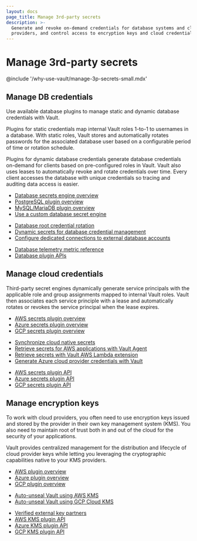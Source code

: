 ```yaml
---
layout: docs
page_title: Manage 3rd-party secrets
description: >-
  Generate and revoke on-demand credentials for database systems and cloud
  providers, and control access to encryption keys and cloud credentials.
---
```


# Manage 3rd-party secrets

@include '/why-use-vault/manage-3p-secrets-small.mdx'


## Manage DB credentials

Use available database plugins to manage static and dynamic database credentials
with Vault.

Plugins for static credentials map internal Vault roles 1-to-1 to usernames in a
database. With static roles, Vault stores and automatically rotates passwords
for the associated database user based on a configurable period of time or
rotation schedule.

Plugins for dynamic database credentials generate database credentials on-demand
for clients based on pre-configured roles in Vault. Vault also uses leases to
automatically revoke and rotate credentials over time. Every client accesses the
database with unique credentials so tracing and auditing data access is easier.


<Tabs>
<Tab heading="Guides" group="guides">

- [Database secrets engine overview](/vault/docs/secrets/databases)
- [PostgreSQL plugin overview](/vault/docs/secrets/databases/postgresql)
- [MySQL/MariaDB plugin overview](/vault/docs/secrets/databases/mysql-maria)
- [Use a custom database secret engine](/vault/docs/secrets/databases/custom)

</Tab>
<Tab heading="Tutorials" group="tutorials">

- [Database root credential rotation](/vault/tutorials/db-credentials/database-root-rotation)
- [Dynamic secrets for database credential management](/vault/tutorials/db-credentials/database-secrets)
- [Configure dedicated connections to external database accounts](/vault/tutorials/db-credentials/configure-external-database-connection)

</Tab>
<Tab heading="References" group="reference">

- [Database telemetry metric reference](/vault/docs/internals/telemetry/metrics/database)
- [Database plugin APIs](/vault/api-docs/secret/databases)

</Tab>
</Tabs>


## Manage cloud credentials

Third-party secret engines dynamically generate service principals with the
applicable role and group assignments mapped to internal Vault roles. Vault
then associates each service principle with a lease and automatically rotates
or revokes the service principal when the lease expires.

<Tabs>
<Tab heading="Guides" group="guides">

- [AWS secrets plugin overview](/vault/docs/secrets/aws)
- [Azure secrets plugin overview](/vault/docs/secrets/azure)
- [GCP secrets plugin overview](/vault/docs/secrets/gcp)

</Tab>
<Tab heading="Tutorials" group="tutorials">

- [Synchronize cloud native secrets](/vault/tutorials/enterprise/enable-secrets-sync)
- [Retrieve secrets for AWS applications with Vault Agent](/vault/tutorials/vault-agent/agent-aws)
- [Retrieve secrets with Vault AWS Lambda extension](/vault/tutorials/app-integration/intro-vault-aws-lambda-extension)
- [Generate Azure cloud provider credentials with Vault](/vault/tutorials/secrets-management/azure-secrets)

</Tab>
<Tab heading="References" group="reference">

- [AWS secrets plugin API](/vault/api-docs/secret/aws)
- [Azure secrets plugin API](/vault/api-docs/secret/azure)
- [GCP secrets plugin API](/vault/api-docs/secret/gcp)

</Tab>
</Tabs>


## Manage encryption keys

To work with cloud providers, you often need to use encryption keys issued and
stored by the provider in their own key management system (KMS). You also need
to maintain root of trust both in and out of the cloud for the security
of your applications.

Vault provides centralized management for the distribution and lifecycle of
cloud provider keys while letting you leveraging the cryptographic capabilities
native to your KMS providers.

<Tabs>
<Tab heading="Guides" group="guides">

- [AWS plugin overview](/vault/docs/secrets/key-management/awskms)
- [Azure plugin overview](/vault/docs/secrets/key-management/azurekeyvault)
- [GCP plugin overview](/vault/docs/secrets/key-management/gcpkms)

</Tab>
<Tab heading="Tutorials" group="tutorials">

- [Auto-unseal Vault using AWS KMS](/vault/tutorials/auto-unseal/autounseal-aws-kms)
- [Auto-unseal Vault using GCP Cloud KMS](/vault/tutorials/auto-unseal/autounseal-gcp-kms)

</Tab>
<Tab heading="References" group="reference">

- [Verified external key partners](/vault/docs/partners/external-keys)
- [AWS KMS plugin API](/vault/api-docs/secret/key-management/awskms)
- [Azure KMS plugin API](/vault/api-docs/secret/key-management/azurekeyvault)
- [GCP KMS plugin API](/vault/api-docs/secret/key-management/gcpkms)

</Tab>
</Tabs>

